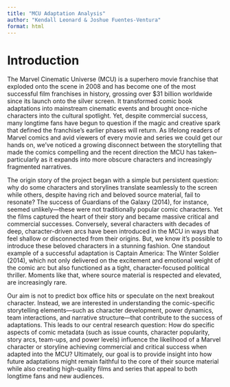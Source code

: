 ```yaml
---
title: "MCU Adaptation Analysis"
author: "Kendall Leonard & Joshue Fuentes-Ventura"
format: html
---
```


# Introduction
The Marvel Cinematic Universe (MCU) is a superhero movie franchise that exploded onto the scene in 2008 and has become one of the most successful film franchises in history, grossing over $31 billion worldwide since its launch onto the silver screen. It transformed comic book adaptations into mainstream cinematic events and brought once-niche characters into the cultural spotlight. Yet, despite commercial success, many longtime fans have begun to question if the magic and creative spark that defined the franchise's earlier phases will return. As lifelong readers of Marvel comics and avid viewers of every movie and series we could get our hands on, we’ve noticed a growing disconnect between the storytelling that made the comics compelling and the recent direction the MCU has taken–particularly as it expands into more obscure characters and increasingly fragmented narratives. 

The origin story of the project began with a simple but persistent question: why do some characters and storylines translate seamlessly to the screen while others, despite having rich and beloved source material, fail to resonate? The success of Guardians of the Galaxy (2014), for instance, seemed unlikely—these were not traditionally popular comic characters. Yet the films captured the heart of their story and became massive critical and commercial successes. Conversely, several characters with decades of deep, character-driven arcs have been introduced in the MCU in ways that feel shallow or disconnected from their origins. But, we know it's possible to introduce these beloved characters in a stunning fashion. One standout example of a successful adaptation is Captain America: The Winter Soldier (2014), which not only delivered on the excitement and emotional weight of the comic arc but also functioned as a tight, character-focused political thriller. Moments like that, where source material is respected and elevated, are increasingly rare.

Our aim is not to predict box office hits or speculate on the next breakout character. Instead, we are interested in understanding the comic-specific storytelling elements—such as character development, power dynamics, team interactions, and narrative structure—that contribute to the success of adaptations. This leads to our central research question: How do specific aspects of comic metadata (such as issue counts, character popularity, story arcs, team-ups, and power levels) influence the likelihood of a Marvel character or storyline achieving commercial and critical success when adapted into the MCU? Ultimately, our goal is to provide insight into how future adaptations might remain faithful to the core of their source material while also creating high-quality films and series that appeal to both longtime fans and new audiences.
